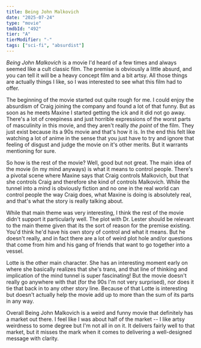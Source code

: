 ```yaml
---
title: Being John Malkovich
date: "2025-07-24"
type: "movie"
tmdbId: "492"
tier: "A"
tierModifier: "-"
tags: ["sci-fi", "absurdist"]
---
```


*Being John Malkovich* is a movie I'd heard of a few times and always seemed like a cult classic film. The premise is obviously a little absurd, and you can tell it will be a heavy concept film and a bit artsy. All those things are actually things I like, so I was interested to see what this film had to offer.

The beginning of the movie started out quite rough for me. I could enjoy the absurdism of Craig joining the company and found a lot of that funny. But as soon as he meets Maxine I started getting the ick and it did not go away. There's a lot of creepiness and just horrible expressions of the worst parts of masculinity in this movie, and they aren't really *the point* of the film. They just exist because its a 90s movie and that's how it is. In the end this felt like watching a lot of anime in the sense that you just have to try and ignore that feeling of disgust and judge the movie on it's other merits. But it warrants mentioning for sure.

So how is the rest of the movie? Well, good but not great. The main idea of the movie (in my mind anyways) is what it means to control people. There's a pivotal scene where Maxine says that Craig controls Malkovich, but that she controls Craig and therefore she kind of controls Malkovich. While the tunnel into a mind is obviously fiction and no one in the real world can control people the way Craig does, what Maxine is doing is absolutely real, and that's what the story is really talking about.

While that main theme was very interesting, I think the rest of the movie didn't support it particularly well. The plot with Dr. Lester should be relevant to the main theme given that its the sort of reason for the premise existing. You'd think he'd have his own story of control and what it means. But he doesn't really, and in fact there are a lot of weird plot hole and/or questions that come from him and his gang of friends that want to go together into a vessel.

Lotte is the other main character. She has an interesting moment early on where she basically realizes that she's trans, and that line of thinking and implication of the mind tunnel is super fascinating! But the movie doesn't really go anywhere with that (for the 90s I'm not very surprised), nor does it tie that back in to any other story line. Because of that Lotte is interesting but doesn't actually help the movie add up to more than the sum of its parts in any way.

Overall Being John Malkovich is a weird and funny movie that definitely has a market out there. I feel like I was about half of the market -- I like artsy weirdness to some degree but I'm not all in on it. It delivers fairly well to that market, but it misses the mark when it comes to delivering a well-designed message with clarity.

